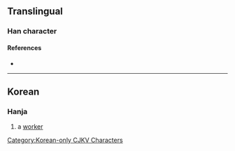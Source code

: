{{character info}}
==Translingual==

===Han character===
{{Han char|rn=48|rad=工|as=06|sn=9|four=|canj=MSQO|ids=⿱功夫}}

====References====
* {{Han ref|kx=0326.011|dj=0333.030|hdz=10413.041|uh=5DED|ud=24045}}

----

==Korean==

===Hanja===
{{ko-hanja|일꾼|부}}

# a [[worker]]

[[Category:Korean-only CJKV Characters]]